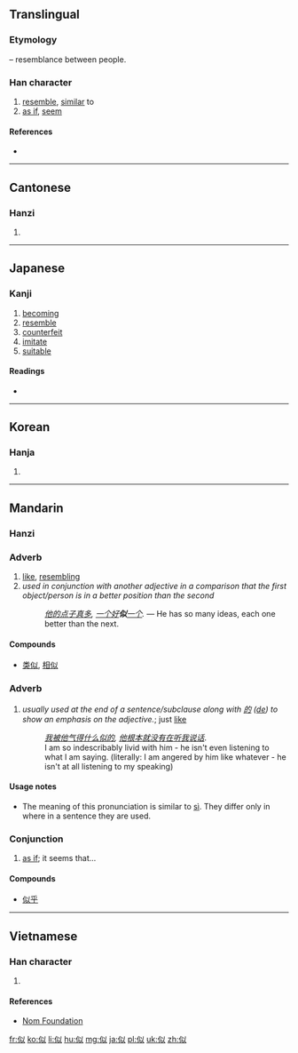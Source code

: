 ==Translingual==
{{stroke order|strokes=7}}

===Etymology===
{{Han compound|人|alt1=亻|t1=person|以|ls=psc|c1=s|c2=p}} – resemblance between people.

===Han character===
{{Han char|rn=9|rad=人|as=05|sn=7|four=2820<sub>0</sub>|canj=人女戈人 (OVIO)|ids=⿰[[亻]][[以]]}}

# [[resemble]], [[similar]] to
# [[as if]], [[seem]]

====References====
* {{Han ref|kx=0097.100|dkj=00485|dj=0205.160|hdz=10127.020|uh=4F3C|ud=20284|bh=A6FC|bd=42748}}

----

==Cantonese==

===Hanzi===
{{yue-hanzi|jyut=ci5|y=chi5}}

# {{defn|lang=yue|sort=人05}}

----

==Japanese==

===Kanji===
{{ja-kanji|grade=5|rs=人05}}

# [[becoming]]
# [[resemble]]
# [[counterfeit]]
# [[imitate]]
# [[suitable]]

====Readings====
* {{ja-readings|on=[[じ]] (ji)|kun=[[にる]] (niru)}}

----

==Korean==

===Hanja===
{{ko-hanja|hangeul=사|rv=sa|mr=sa}}

# {{defn|lang=ko|sort=人05}}

----

==Mandarin==

===Hanzi===
{{cmn-hanzi|pin=[[sì]] ([[si4]]), [[shì]] ([[shi4]])|wg=ssu<sup>4</sup>}}

===Adverb===
{{cmn-adv|ts|pin=sì|pint=si4}}

# [[like]], [[resembling]]
# ''used in conjunction with another adjective in a comparison that the first object/person is in a better position than the second''
#: ''[[他]][[的]][[点子]][[真]][[多]], [[一个]][[好]]'''似'''[[一个]].'' &mdash; He has so many ideas, each one better than the next.

====Compounds====
* {{sense|like}} [[类似]], [[相似]]

===Adverb===
{{cmn-adj|ts|pin=shì|pint=shi4}}

# ''usually used at the end of a sentence/subclause along with [[的]] ([[de]]) to show an emphasis on the adjective.''; just [[like]]
#: ''[[我]][[被]][[他]][[气]][[得]][[什么]][[似]][[的]], [[他]][[根本]][[就]][[没有]][[在]][[听]][[我]][[说话]]''.
#: I am so indescribably livid with him - he isn't even listening to what I am saying. (literally: I am angered by him like whatever - he isn't at all listening to my speaking)

====Usage notes====
* The meaning of this pronunciation is similar to [[sì]]. They differ only in where in a sentence they are used.

===Conjunction===
{{cmn-con|ts|pin=sì|pint=si4}}

# [[as if]]; it seems that...

====Compounds====
* {{sense|as if}} [[似乎]]

----

==Vietnamese==

===Han character===
{{vi-hantu|[[tự]], [[tợ]], [[tựa]], [[từa]]|rs=人05}}

# {{defn|lang=vi|sort=人05}}

====References====
* [http://nomfoundation.org/common/nom_details.php?codepoint=4f3c Nom Foundation]

[[fr:似]]
[[ko:似]]
[[li:似]]
[[hu:似]]
[[mg:似]]
[[ja:似]]
[[pl:似]]
[[uk:似]]
[[zh:似]]